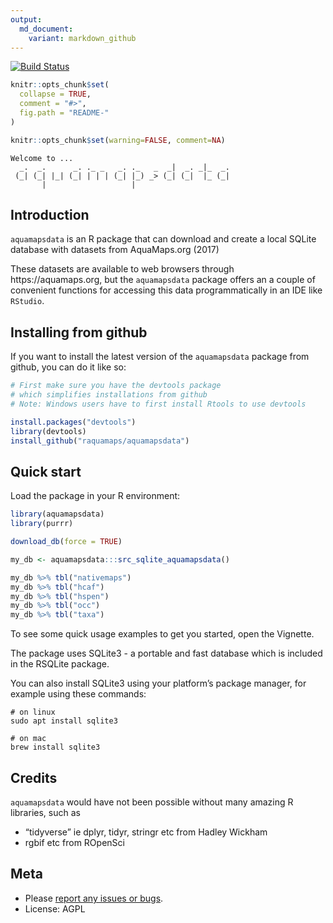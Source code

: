 ```yaml
---
output:
  md_document:
    variant: markdown_github
---
```


[![Build Status](https://travis-ci.org/raquamaps/aquamapsdata.svg?branch=master)](https://travis-ci.org/raquamaps/aquamapsdata)  

<!-- README.md is generated from README.Rmd. Please edit that file -->

```r
knitr::opts_chunk$set(
  collapse = TRUE,
  comment = "#>",
  fig.path = "README-"
)
```

```r
knitr::opts_chunk$set(warning=FALSE, comment=NA)
```

```console
Welcome to ...
  _.  _.      _. ._ _   _. ._   _  _|  _. _|_  _.
 (_| (_| |_| (_| | | | (_| |_) _> (_| (_|  |_ (_|
       |                   |
```

## Introduction

`aquamapsdata` is an R package that can download and create a local SQLite database with datasets from AquaMaps.org (2017)

These datasets are available to web browsers through https://aquamaps.org, but the `aquamapsdata` package offers an a couple of convenient functions for accessing this data programmatically in an IDE like `RStudio`.

## Installing from github

If you want to install the latest version of the `aquamapsdata` package from github, you can do it like so:

```r
# First make sure you have the devtools package
# which simplifies installations from github
# Note: Windows users have to first install Rtools to use devtools

install.packages("devtools") 
library(devtools)
install_github("raquamaps/aquamapsdata")

```

## Quick start

Load the package in your R environment:

```r

library(aquamapsdata)
library(purrr)

download_db(force = TRUE)

my_db <- aquamapsdata:::src_sqlite_aquamapsdata()

my_db %>% tbl("nativemaps")
my_db %>% tbl("hcaf")
my_db %>% tbl("hspen")
my_db %>% tbl("occ")
my_db %>% tbl("taxa")

```

To see some quick usage examples to get you started, open the Vignette.

The package uses SQLite3 - a portable and fast database which is included in the RSQLite package.

You can also install SQLite3 using your platform's package manager, for example using these commands:

```console
# on linux
sudo apt install sqlite3

# on mac
brew install sqlite3
```

## Credits

`aquamapsdata` would have not been possible without many amazing R libraries, such as

* "tidyverse" ie dplyr, tidyr, stringr etc from Hadley Wickham
* rgbif etc from ROpenSci

## Meta

* Please [report any issues or bugs](https://github.com/raquamaps/aquamapsdata/issues).
* License: AGPL
